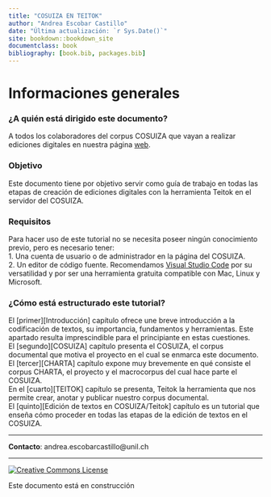 ```yaml
--- 
title: "COSUIZA EN TEITOK"
author: "Andrea Escobar Castillo"
date: "Última actualización: `r Sys.Date()`"
site: bookdown::bookdown_site
documentclass: book
bibliography: [book.bib, packages.bib]
---
```

# Informaciones generales {-}

### ¿A quién está dirigido este documento? {-}
A todos los colaboradores del corpus COSUIZA que vayan a realizar ediciones digitales en nuestra página [web](https://cosuiza.unil.ch/){target="_blank"}.

### Objetivo {-}
Este documento tiene por objetivo servir como guía de trabajo en todas las etapas de creación de ediciones digitales con la herramienta Teitok en el servidor del COSUIZA.

### Requisitos {-}
Para hacer uso de este tutorial no se necesita poseer ningún conocimiento previo, pero es necesario tener:  
1. Una cuenta de usuario o de administrador en la página del COSUIZA.  
2. Un editor de código fuente. Recomendamos [Visual Studio Code](https://code.visualstudio.com/){target="_blank"} por su versatilidad y por ser una herramienta  gratuita compatible con Mac, Linux y Microsoft. 

### ¿Cómo está estructurado este tutorial? {-}

El [primer][Introducción] capítulo ofrece une breve introducción a la codificación de textos, su importancia, fundamentos y herramientas. Este apartado resulta imprescindible para el principiante en estas cuestiones.   
El [segundo][COSUIZA] capítulo presenta el COSUIZA, el corpus documental que motiva el proyecto en el cual se enmarca este documento.  
El [tercer][CHARTA] capítulo expone muy brevemente en qué consiste el corpus CHARTA, el proyecto y el macrocorpus del cual hace parte el COSUIZA.  
En el [cuarto][TEITOK] capítulo se presenta, Teitok la herramienta que nos permite crear, anotar y publicar nuestro corpus documental.  
El [quinto][Edición de textos en COSUIZA/Teitok] capítulo es un tutorial que enseña cómo proceder en todas las etapas de la edición de textos en el COSUIZA.

***  

**Contacto**: andrea.escobarcastillo@unil.ch

***
<a id="licencia" rel="license" href="https://creativecommons.org/licenses/by/4.0/" target="_blank"><img alt="Creative Commons License" style="border-width:0" src="https://i.creativecommons.org/l/by-nc-sa/3.0/us/88x31.png"/> </a>


<p id="footer"> Este documento está en construcción</p>